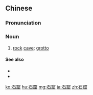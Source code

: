 ==Chinese==
{{zh-forms}}

===Pronunciation===
{{zh-pron
|m=shíkū
|c=sek6 fat1
|mn=qz,xm,zz:chio̍h-khut
|cat=n
}}

===Noun===
{{zh-noun}}

# [[rock]] [[cave]]; [[grotto]]

====See also====
* {{zh-l|洞窟}}
* {{zh-l|洞穴}}

[[ko:石窟]]
[[hu:石窟]]
[[mg:石窟]]
[[ja:石窟]]
[[zh:石窟]]